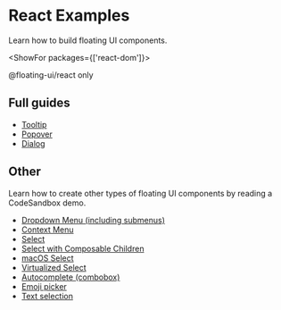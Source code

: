 <PageCard>

# React Examples

Learn how to build floating UI components.

<ShowFor packages={['react-dom']}>

<PackageLimited>@floating-ui/react only</PackageLimited>

</ShowFor>

</PageCard>

## Full guides

- [Tooltip](/docs/tooltip)
- [Popover](/docs/popover)
- [Dialog](/docs/dialog)

## Other

Learn how to create other types of floating UI components by
reading a CodeSandbox demo.

- [Dropdown Menu (including submenus)](https://codesandbox.io/s/admiring-lamport-5wt3yg?file=/src/DropdownMenu.tsx)
- [Context Menu](https://codesandbox.io/s/trusting-rui-2duieo?file=/src/ContextMenu.tsx)
- [Select](https://codesandbox.io/s/gallant-sea-rcg43b?file=/src/Select.tsx)
- [Select with Composable Children](https://codesandbox.io/s/floating-ui-react-select-with-composable-children-qsuw76?file=/src/App.tsx)
- [macOS Select](https://codesandbox.io/s/shy-snowflake-kp6479?file=/src/Select.tsx)
- [Virtualized Select](https://codesandbox.io/s/l10rjs?file=/src/App.tsx)
- [Autocomplete (combobox)](https://codesandbox.io/s/fragrant-water-bsuirj?file=/src/App.tsx)
- [Emoji picker](https://codesandbox.io/s/nameless-glade-kz3pfc?file=/src/App.tsx)
- [Text selection](https://codesandbox.io/s/floating-ui-react-range-selection-tkpj9v?file=/src/App.tsx)
